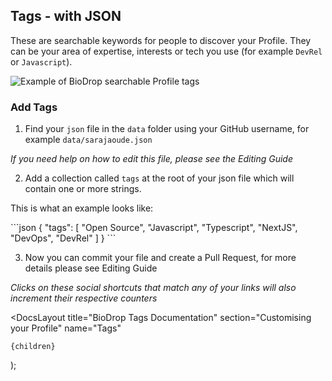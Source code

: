 
## Tags - with JSON

These are searchable keywords for people to discover your Profile. They can be your area of expertise, interests or tech you use (for example `DevRel` or `Javascript`).

![Example of BioDrop searchable Profile tags](https://user-images.githubusercontent.com/624760/208981563-7cab5d55-8996-4e90-9af1-6dd3edba0235.png)

### Add Tags

1. Find your `json` file in the `data` folder using your GitHub username, for example `data/sarajaoude.json`

_If you need help on how to edit this file, please see the <Link href="/docs/how-to-guides/editing-json">Editing Guide</Link>_

2. Add a collection called `tags` at the root of your json file which will contain one or more strings.

This is what an example looks like:

<ClipboardCopy>
```json
{
  "tags": [ "Open Source", "Javascript", "Typescript", "NextJS", "DevOps",
  "DevRel" ]
}
```
</ClipboardCopy>

3. Now you can commit your file and create a Pull Request, for more details please see <Link href="/docs/how-to-guides/editing-json">Editing Guide</Link>

_Clicks on these social shortcuts that match any of your links will also increment their respective counters_

  <DocsLayout
    title="BioDrop Tags Documentation"
    section="Customising your Profile"
    name="Tags"
  >
    {children}
  </DocsLayout>
);
